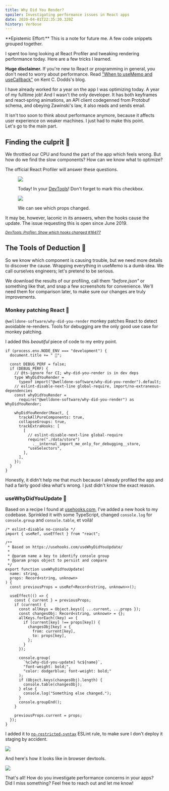 ```yaml
---
title: Why Did You Render?
spoiler: Investigating performance issues in React apps
date: 2020-04-01T22:35:20.320Z
history: Verbose
---
```


<Callout icon="✍️" unwrapChildP>
  **Epistemic Effort:** This is a note for future me. A few code snippets
  grouped together.
</Callout>

I spent too long looking at React Profiler and tweaking rendering performance
today. Here are a few tricks I learned.

**Huge disclaimer.** If you're new to React or programming in general, you don't
need to worry about performance. Read ["When to useMemo and
useCallback"][when-to-usememo] on Kent C. Dodds's blog.

[when-to-usememo]: https://kentcdodds.com/blog/usememo-and-usecallback

I have already worked for a year on the app I was optimizing today. A year
of&nbsp;my fulltime job! And I wasn't the only developer. It has both keyframes
and react‑spring animations, an API client codegenned from Protobuf schema, and
obeying Zawinski's law, it also reads and sends email.

It isn't too soon to think about performance anymore, because it affects user
experience on weaker machines. I just had to make this point.
Let's&nbsp;go&nbsp;to the main part.

## Finding the culprit 🔎

We throttled our CPU and found the part of the app which feels wrong. But how do
we find the slow components? How can we know what to optimize?

The official React Profiler will answer these questions.

<figure>

![](/why-did-you-render/react-profiler.png)

<figcaption>

Today! In your
[DevTools](https://chrome.google.com/webstore/detail/react-developer-tools/fmkadmapgofadopljbjfkapdkoienihi)!
Don't forget to mark this checkbox.

</figcaption>
</figure>

<figure>

![](/why-did-you-render/why-did-this-render.png)

<figcaption>

We can see which props changed.

</figcaption>
</figure>

It may be, however, laconic in its answers, when the hooks cause the update. The
issue requesting this is open since June 2019.

<small>

[_DevTools: Profiler: Show which hooks changed #16477_](https://github.com/facebook/react/issues/16477)

</small>

## The Tools of Deduction 🔬

So we know which component is causing trouble, but we need more details to
discover the cause. Wrapping everything in useMemo is a dumb idea. We call
ourselves engineers; let's pretend to be serious.

We download the results of our profiling, call them _"before.json"_ or something
like that, and snap a few screenshots for convenience. We'll need them for
comparison later, to make sure our changes are truly improvements.

### Monkey patching React 🐒

`@welldone-software/why-did-you-render` monkey patches React to detect avoidable
re-renders. Tools for debugging are the only good use case for monkey patching.

I added this _beautiful_ piece of code to my entry point.

```tsx
if (process.env.NODE_ENV === "development") {
  document.title += " 🌴";

  const DEBUG_PERF = false;
  if (DEBUG_PERF) {
    // @ts-ignore for CI; why-did-you-render is in dev deps
    type WhyDidYouRender =
      typeof import("@welldone-software/why-did-you-render").default;
    // eslint-disable-next-line global-require, import/no-extraneous-dependencies
    const whyDidYouRender =
      require("@welldone-software/why-did-you-render") as WhyDidYouRender;

    whyDidYouRender(React, {
      trackAllPureComponents: true,
      collapseGroups: true,
      trackExtraHooks: [
        [
          // eslint-disable-next-line global-require
          require("./data/store")
            .__internal_import_me_only_for_debugging__store,
          "useSelectors",
        ],
      ],
    });
  }
}
```

Honestly, it didn't help me that much because I already profiled the app and had
a fairly good idea what's wrong. I just didn't know the exact reason.

### useWhyDidYouUpdate 🎣

Based on a recipe I found at
[usehooks.com](https://usehooks.com/useWhyDidYouUpdate), I've added a new hook
to my codebase. Sprinkled it with some TypeScript, changed `console.log` for
`console.group` and `console.table`, et voilà!

```tsx
/* eslint-disable no-console */
import { useRef, useEffect } from "react";

/**
 * Based on https://usehooks.com/useWhyDidYouUpdate/
 *
 * @param name a key to identify console group
 * @param props object to persist and compare
 */
export function useWhyDidYouUpdate(
  name: string,
  props: Record<string, unknown>
) {
  const previousProps = useRef<Record<string, unknown>>();

  useEffect(() => {
    const { current } = previousProps;
    if (current) {
      const allKeys = Object.keys({ ...current, ...props });
      const changesObj: Record<string, unknown> = {};
      allKeys.forEach((key) => {
        if (current[key] !== props[key]) {
          changesObj[key] = {
            from: current[key],
            to: props[key],
          };
        }
      });

      console.group(
        `%c[why-did-you-update] %c${name}`,
        "font-weight: bold;",
        "color: dodgerblue; font-weight: bold;"
      );
      if (Object.keys(changesObj).length) {
        console.table(changesObj);
      } else {
        console.log("Something else changed.");
      }
      console.groupEnd();
    }

    previousProps.current = props;
  });
}
```

I added it to [`no-restricted-syntax`][restricted] ESLint rule, to make sure I
don't deploy it staging by accident.

[restricted]: https://eslint.org/docs/rules/no-restricted-syntax

![](/why-did-you-render/screenshot-2.png)

And here's how it looks like in browser devtools.

![](/why-did-you-render/screenshot-1.png)

That's all! How do you investigate performance concerns in your apps? Did&nbsp;I
miss something? Feel free to reach out and let me know!
